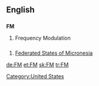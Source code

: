 ==English==
[[Category:United States]]
==={{initialism}}===
'''FM'''

#Frequency Modulation

==={{Abbreviation}}===
# {{geography}} [[Federated States of Micronesia]]

[[de:FM]]
[[et:FM]]
[[sk:FM]]
[[tr:FM]]